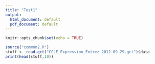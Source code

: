 ```yaml
---
title: "Test1"
output:
  html_document: default
  pdf_document: default
---
```


```r
knitr::opts_chunk$set(echo = TRUE)
```

```r
source("common2.R")
stuff <- read.gct("CCLE_Expression_Entrez_2012-09-29.gct")$data
print(head(stuff,10))
```